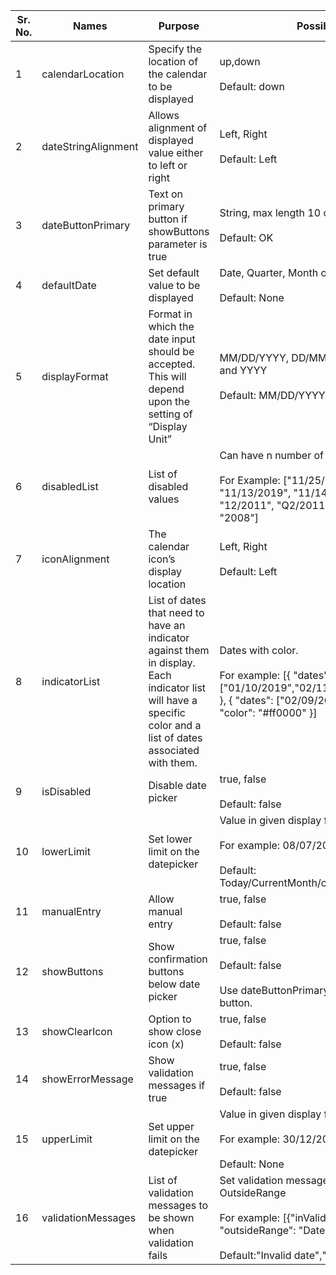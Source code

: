 
 
|Sr. No.|Names|Purpose|Possible Values|Mandatory|
|--- |--- |--- |--- |--- |
|1|calendarLocation|Specify the location of the calendar to be displayed|up,down <br/><br/>Default: down|No|
|2|dateStringAlignment|Allows alignment of displayed value either to left or right|Left, Right <br/><br/> Default: Left|No|
|3|dateButtonPrimary|Text on primary button if showButtons parameter is true|String, max length 10 chars<br/><br/>Default: OK|No|
|4|defaultDate|Set default value to be displayed|Date, Quarter, Month or Year in displayFormat <br/><br/>Default: None|No|
|5|displayFormat|Format in which the date input should be accepted. This will depend upon the setting of “Display Unit”|MM/DD/YYYY, DD/MM/YYYY, MM/YY, QQ/YY and YYYY <br/><br/> Default: MM/DD/YYYY|No|
|6|disabledList|List of disabled values|Can have n number of disabled values<br/><br/>For Example:  ["11/25/2000", "11/29/2000", "11/13/2019", "11/14/2019", "11/2011", "12/2011", "Q2/2011", "Q3/2011","2007", "2008"]|No|
|7|iconAlignment|The calendar icon’s display location|Left, Right <br/><br/>Default: Left|No|
|8|indicatorList|List of dates that need to have an indicator against them in display. Each indicator list will have a specific color and a list of dates associated with them.|Dates with color.<br/><br/>For example: [{ "dates": ["01/10/2019","02/11/2019"], "color": "#333" }, { "dates": ["02/09/2019","01/08/2019"], "color": "#ff0000" }]|No|
|9|isDisabled|Disable date picker|true, false<br/><br/>Default: false|No|
|10|lowerLimit|Set lower limit on the datepicker|Value in given display format. <br/><br/>For example: 08/07/2017,11/2011,2005<br/><br/> Default: Today/CurrentMonth/currentQuarter/CurrentYear|No|
|11|manualEntry|Allow manual entry|true, false<br/><br/>Default: false|No|
|12|showButtons|Show confirmation buttons below date picker|true, false<br/><br/> Default: false <br/><br/>Use dateButtonPrimary to set text for primary button.|No|
|13|showClearIcon|Option to show close icon (x)|true, false<br/><br/>Default: false|No|
|14|showErrorMessage|Show validation messages if true|true, false<br/><br/>Default: false|No|
|15|upperLimit|Set upper limit on the datepicker|Value in given display format <br/><br/>For example: 30/12/2018,12/2022,2020<br/><br/> Default: None|No|
|16|validationMessages|List of validation messages to be shown when validation fails|Set validation message for invalidFormat or OutsideRange <br/><br/>For example: [{"inValidFormat": "Invalid DOB"}, { "outsideRange": "Date is out of range"}]<br/><br/>Default:"Invalid date","Outside allowed range" |No|
